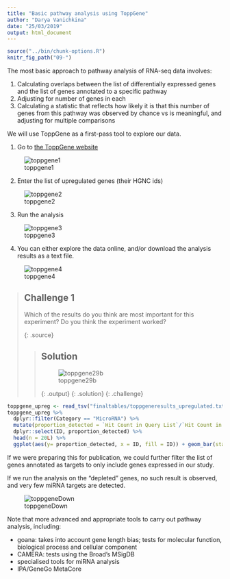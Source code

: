```yaml
---
title: "Basic pathway analysis using ToppGene"
author: "Darya Vanichkina"
date: "25/03/2019"
output: html_document
---
```


```r
source("../bin/chunk-options.R")
knitr_fig_path("09-")

```

The most basic approach to pathway analysis of RNA-seq data involves:

1. Calculating overlaps between the list of differentially expressed genes and the list of genes annotated to a specific pathway
2. Adjusting for number of genes in each
3. Calculating a statistic that reflects how likely it is that this number of genes from this pathway was observed by chance vs is meaningful, and adjusting for multiple comparisons

We will use ToppGene as a first-pass tool to explore our data.

1. Go to [the ToppGene website](https://toppgene.cchmc.org/)

![toppgene1](../fig/toppgene1.png)




2. Enter the list of upregulated genes (their HGNC ids)

![toppgene2](../fig/toppgene2.png)



3. Run the analysis

![toppgene3](../fig/toppgene3.png)



4. You can either explore the data online, and/or download the analysis results as a text file.

![toppgene4](../fig/toppgene4.png)


> ## Challenge 1
>
> Which of the results do you think are most important for this experiment? 
> Do you think the experiment worked?
> 
> {: .source}
>
> > ## Solution
> > 
> > ![toppgene29b](../fig/toppgene29b.png)
> > 
> > {: .output}
> {: .solution}
{: .challenge}


```r
toppgene_upreg <- read_tsv("finaltables/toppgeneresults_upregulated.txt")
toppgene_upreg %>% 
  dplyr::filter(Category == "MicroRNA") %>% 
  mutate(proportion_detected = `Hit Count in Query List`/`Hit Count in Genome`) %>%
  dplyr::select(ID, proportion_detected) %>%
  head(n = 20L) %>%
  ggplot(aes(y= proportion_detected, x = ID, fill = ID)) + geom_bar(stat = "identity") + coord_flip() + theme(legend.position="none") 
```


If we were preparing this for publication, we could further filter the list of genes annotated as targets to only include genes expressed in our study.


If we run the analysis on the "depleted" genes, no such result is observed, and very few miRNA targets are detected.

![toppgeneDown](../fig/toppgeneDown.png)



Note that more advanced and appropriate tools to carry out pathway analysis, including:

- goana: takes into account gene length bias; tests for molecular function, biological process and cellular component
- CAMERA: tests using the Broad's MSigDB
- specialised tools for miRNA analysis
- IPA/GeneGo MetaCore



